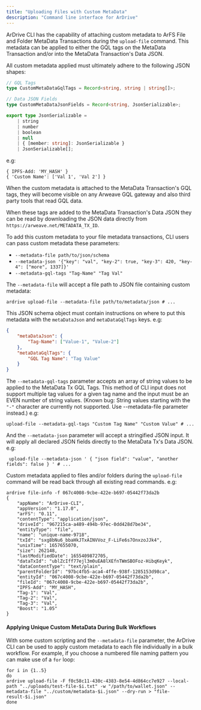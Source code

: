 ```yaml
---
title: "Uploading Files with Custom MetaData"
description: "Command line interface for ArDrive"
---
```


ArDrive CLI has the capability of attaching custom metadata to ArFS File and Folder MetaData Transactions during the `upload-file` command. This metadata can be applied to either the GQL tags on the MetaData Transaction and/or into the MetaData Transaction's Data JSON.

All custom metadata applied must ultimately adhere to the following JSON shapes:

```ts
// GQL Tags
type CustomMetaDataGqlTags = Record<string, string | string[]>;

// Data JSON Fields
type CustomMetaDataJsonFields = Record<string, JsonSerializable>;

export type JsonSerializable =
    | string
    | number
    | boolean
    | null
    | { [member: string]: JsonSerializable }
    | JsonSerializable[];
```

e.g:

```shell
{ IPFS-Add: 'MY_HASH' }
{ 'Custom Name': ['Val 1', 'Val 2'] }
```

When the custom metadata is attached to the MetaData Transaction's GQL tags, they will become visible on any Arweave GQL gateway and also third party tools that read GQL data.

When these tags are added to the MetaData Transaction's Data JSON they can be read by downloading the JSON data directly from `https://arweave.net/METADATA_TX_ID`.

To add this custom metadata to your file metadata transactions, CLI users can pass custom metadata these parameters:

-   `--metadata-file path/to/json/schema`
-   `--metadata-json '{"key": "val", "key-2": true, "key-3": 420, "key-4": ["more", 1337]}'`
-   `--metadata-gql-tags "Tag-Name" "Tag Val"`

The `--metadata-file` will accept a file path to JSON file containing custom metadata:

```shell
ardrive upload-file --metadata-file path/to/metadata/json # ...
```

This JSON schema object must contain instructions on where to put this metadata with the `metaDataJson` and `metaDataGqlTags` keys. e.g:

```json
{
    "metaDataJson": {
        "Tag-Name": ["Value-1", "Value-2"]
    },
    "metaDataGqlTags": {
        "GQL Tag Name": "Tag Value"
    }
}
```

The `--metadata-gql-tags` parameter accepts an array of string values to be applied to the MetaData Tx GQL Tags. This method of CLI input does not support multiple tag values for a given tag name and the input must be an EVEN number of string values. (Known bug: String values starting with the `"-"` character are currently not supported. Use --metadata-file parameter instead.) e.g:

```shell
upload-file --metadata-gql-tags "Custom Tag Name" "Custom Value" # ...
```

And the `--metadata-json` parameter will accept a stringified JSON input. It will apply all declared JSON fields directly to the MetaData Tx's Data JSON. e.g:

```shell
 upload-file --metadata-json ' { "json field": "value", "another fields": false } ' # ...
```

Custom metadata applied to files and/or folders during the `upload-file` command will be read back through all existing read commands. e.g:

```shell
ardrive file-info -f 067c4008-9cbe-422e-b697-05442f73da2b
{
    "appName": "ArDrive-CLI",
    "appVersion": "1.17.0",
    "arFS": "0.11",
    "contentType": "application/json",
    "driveId": "967215ca-a489-494b-97ec-0dd428d7be34",
    "entityType": "file",
    "name": "unique-name-9718",
    "txId": "sxg8bNu6_bbaHkJTxAINVVoz_F-LiFe6s7OnxzoJJk4",
    "unixTime": 1657655070,
    "size": 262148,
    "lastModifiedDate": 1655409872705,
    "dataTxId": "ublZcIff77ejl3m0uEA8lXEfnTWmSBOFoz-HibqKeyk",
    "dataContentType": "text/plain",
    "parentFolderId": "97bc4fb5-aca4-4ffe-938f-1285153d98ca",
    "entityId": "067c4008-9cbe-422e-b697-05442f73da2b",
    "fileId": "067c4008-9cbe-422e-b697-05442f73da2b",
    "IPFS-Add": "MY_HASH",
    "Tag-1": "Val",
    "Tag-2": "Val",
    "Tag-3": "Val",
    "Boost": "1.05"
}
```

#### Applying Unique Custom MetaData During Bulk Workflows

With some custom scripting and the `--metadata-file` parameter, the ArDrive CLI can be used to apply custom metadata to each file individually in a bulk workflow. For example, if you choose a numbered file naming pattern you can make use of a `for` loop:

```shell
for i in {1..5}
do
ardrive upload-file -F f0c58c11-430c-4383-8e54-4d864cc7e927 --local-path "../uploads/test-file-$i.txt" -w "/path/to/wallet.json" --metadata-file "../custom/metadata-$i.json" --dry-run > "file-result-$i.json"
done
```